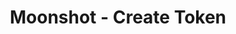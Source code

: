 ---
title: 'Moonshot - Create Token'
openapi: '/en/api-reference/openapi-en.json POST /v1/solana/moonshot/create'
---